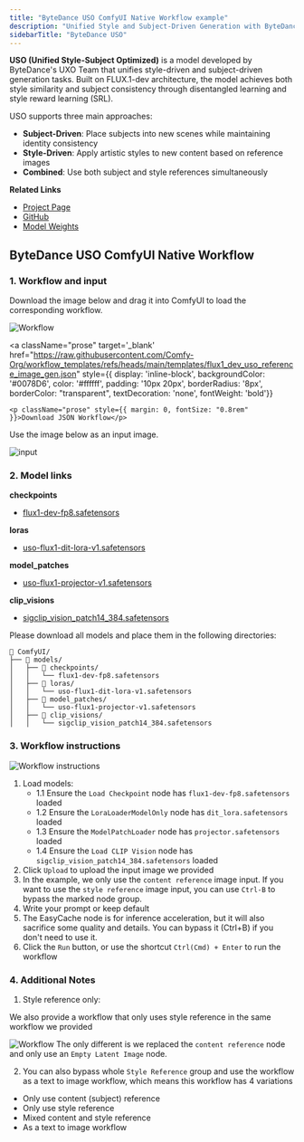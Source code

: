 ```yaml
---
title: "ByteDance USO ComfyUI Native Workflow example"
description: "Unified Style and Subject-Driven Generation with ByteDance's USO model"
sidebarTitle: "ByteDance USO"
---
```



**USO (Unified Style-Subject Optimized)** is a model developed by ByteDance's UXO Team that unifies style-driven and subject-driven generation tasks. 
Built on FLUX.1-dev architecture, the model achieves both style similarity and subject consistency through disentangled learning and style reward learning (SRL).

USO supports three main approaches:
- **Subject-Driven**: Place subjects into new scenes while maintaining identity consistency
- **Style-Driven**: Apply artistic styles to new content based on reference images  
- **Combined**: Use both subject and style references simultaneously

**Related Links**
- [Project Page](https://bytedance.github.io/USO/)
- [GitHub](https://github.com/bytedance/USO)
- [Model Weights](https://huggingface.co/bytedance-research/USO)

## ByteDance USO ComfyUI Native Workflow

<UpdateReminder/>

### 1. Workflow and input

Download the image below and drag it into ComfyUI to load the corresponding workflow.

![Workflow](https://raw.githubusercontent.com/Comfy-Org/example_workflows/refs/heads/main/flux/bytedance-uso/bytedance-uso.png)

<a 
className="prose"
target='_blank'
href="https://raw.githubusercontent.com/Comfy-Org/workflow_templates/refs/heads/main/templates/flux1_dev_uso_reference_image_gen.json"
style={{ display: 'inline-block', backgroundColor: '#0078D6', color: '#ffffff', padding: '10px 20px', borderRadius: '8px', borderColor: "transparent", textDecoration: 'none', fontWeight: 'bold'}}
>
    <p className="prose" style={{ margin: 0, fontSize: "0.8rem" }}>Download JSON Workflow</p>
</a>

Use the image below as an input image.

![input](https://raw.githubusercontent.com/Comfy-Org/example_workflows/refs/heads/main/flux/bytedance-uso/input.png)

### 2. Model links


**checkpoints**

- [flux1-dev-fp8.safetensors](https://huggingface.co/Comfy-Org/flux1-dev/resolve/main/flux1-dev-fp8.safetensors)

**loras**

- [uso-flux1-dit-lora-v1.safetensors](https://huggingface.co/Comfy-Org/USO_1.0_Repackaged/resolve/main/split_files/loras/uso-flux1-dit-lora-v1.safetensors)

**model_patches**

- [uso-flux1-projector-v1.safetensors](https://huggingface.co/Comfy-Org/USO_1.0_Repackaged/resolve/main/split_files/model_patches/uso-flux1-projector-v1.safetensors)

**clip_visions**
- [sigclip_vision_patch14_384.safetensors](https://huggingface.co/Comfy-Org/sigclip_vision_384/resolve/main/sigclip_vision_patch14_384.safetensors)

Please download all models and place them in the following directories:

```
📂 ComfyUI/
├── 📂 models/
│   ├── 📂 checkpoints/
│   │   └── flux1-dev-fp8.safetensors
│   ├── 📂 loras/
│   │   └── uso-flux1-dit-lora-v1.safetensors
│   ├── 📂 model_patches/
│   │   └── uso-flux1-projector-v1.safetensors
│   ├── 📂 clip_visions/
│   │   └── sigclip_vision_patch14_384.safetensors
```


### 3. Workflow instructions

![Workflow instructions](/images/tutorial/flux/flux1_uso_reference_image_gen.jpg)

1. Load models:
    - 1.1 Ensure the `Load Checkpoint` node has `flux1-dev-fp8.safetensors` loaded
    - 1.2 Ensure the `LoraLoaderModelOnly` node has `dit_lora.safetensors` loaded
    - 1.3 Ensure the `ModelPatchLoader` node has `projector.safetensors` loaded
    - 1.4 Ensure the `Load CLIP Vision` node has `sigclip_vision_patch14_384.safetensors` loaded
2. Click `Upload` to upload the input image we provided
3. In the example, we only use the `content reference` image input. If you want to use the `style reference` image input, you can use `Ctrl-B` to bypass the marked node group.
4. Write your prompt or keep default
5. The EasyCache node is for inference acceleration, but it will also sacrifice some quality and details. You can bypass it (Ctrl+B) if you don't need to use it.
6. Click the `Run` button, or use the shortcut `Ctrl(Cmd) + Enter` to run the workflow

### 4. Additional Notes

1. Style reference only:

We also provide a workflow that only uses style reference in the same workflow we provided

![Workflow](/images/tutorial/flux/flux1_uso_reference_image_gen_style_reference_only.jpg)
The only different is we replaced the `content reference` node and only use an `Empty Latent Image` node.

2. You can also bypass whole `Style Reference` group and use the workflow as a text to image workflow, which means this workflow has 4 variations
- Only use content (subject) reference
- Only use style reference
- Mixed content and style reference
- As a text to image workflow
